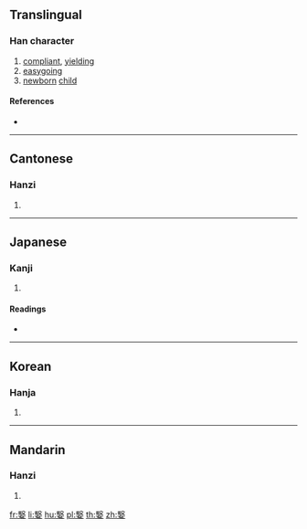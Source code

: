 {{character info/new}}
==Translingual==

===Han character===
{{Han char|rn=38|rad=女|as=11|sn=14|four=77404|canj=SEV,XSEV|ids=⿱殹女}}

# [[compliant]], [[yielding]]
# [[easygoing]]
# [[newborn]] [[child]]

====References====
* {{Han ref|kx=0269.290|dkj=06647|dj=0537.180|hdz=21076.070|uh=5ADB|ud=23259|bh=E176|bd=57718}}

----

==Cantonese==

===Hanzi===
{{yue-hanzi|jyut=[[ji1]]|y=yi1}}

# {{defn|lang=yue|sort=女11}}

----

==Japanese==

===Kanji===
{{ja-kanji|grade=|rs=女11}}

# {{defn|lang=ja|sort=女11}}

====Readings====
* {{ja-readings|on=[[えい]] (ei), [[い]] (i)|kun=[[みどりご]] (midorigo), [[すなほ]] (sunaho)}}

----

==Korean==

===Hanja===
{{ko-hanja|hangeul=예|rv=ye|mr=ye}}

# {{defn|lang=ko|sort=女11}}

----

==Mandarin==

===Hanzi===
{{cmn-hanzi|pin=[[yī]] ([[yi1]])|wg=i<sup>1</sup>}}

# {{defn|lang=cmn|sort=女11}}

[[fr:嫛]]
[[li:嫛]]
[[hu:嫛]]
[[pl:嫛]]
[[th:嫛]]
[[zh:嫛]]